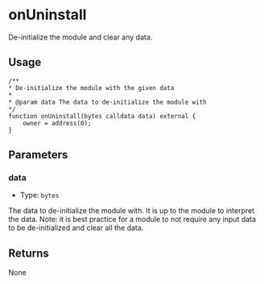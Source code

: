 # onUninstall

De-initialize the module and clear any data.

## Usage

```solidity copy
/**
* De-initialize the module with the given data
*
* @param data The data to de-initialize the module with
*/
function onUninstall(bytes calldata data) external {
    owner = address(0);
}
```

## Parameters

### data

- Type: `bytes`

The data to de-initialize the module with. It is up to the module to interpret the data. Note: it is best practice for a module to not require any input data to be de-initialized and clear all the data.

## Returns

None
